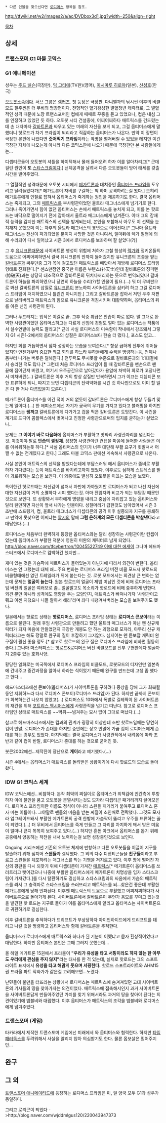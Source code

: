  * 다른 인물을 찾으신다면 [[로디머스]] 항목을 참조.

http://tfwiki.net/w2/images2/a/ac/DVDbox3d1.jpg?width=250&align=right

[[목차]]
== 상세 ==
=== [[트랜스포머 G1]] 마블 코믹스 ===

=== G1 애니메이션 ===
성우는 [[주드 넬슨]](극장판), [[딕 고티에]](TV판)(영어), [[이시마루 히로야]](일본), [[신성호]](한국)

[[오토봇]]소속이다. 서브 그룹은 [[렉커즈]]. 첫 등장은 극장판. 다니엘과의 낚시씬 이후의 비클 모드 질주씬은 더 무비의 명장면이다. 전형적인 혈기왕성한 열혈청년 캐릭터로, 그 열혈적인 성격 때문에 노장 트랜스포머인 컵에게 때때로 꾸중을 듣고 있었으나, 컵은 내심 그를 인정하고 있었던 듯 하다. 오토봇 시티 건설중에, 어찌어찌하다 매트릭스를 건드렸는데 손 대자마자 [[갈바트론]]과 싸우고 있는 미래의 자신을 보게 되고, 그걸 옵티머스에게 말했더니 핫로드가 차기 프라임이 되리라고 직감하는 옵티머스가 나온다. 만약 이 장면이 극장판 본편에 나왔다면 '''줏어먹기 프라임'''이라는 악명을 떨쳐버릴 수 있었을 테지만 이건 극장판 자체에 나오는게 아니라 다른 코믹스판에 나오기 때문에 극장판만 본 사람들에게는...

디셉티콘들이 오토봇의 셔틀을 하이잭해서 몰래 들어오려 하자 이를 알아차리고[* 근데 걸린 원인이 '''또''' [[스타스크림]]이다.] 선제공격을 날려서 다른 오토봇들이 방어 태세를 갖출 시간을 벌어주었다.

그 열혈적인 성격때문에 오토봇 시티에서 [[메가트론]]과 대치중인 [[옵티머스 프라임]]를 도우려고 달려들었다가[* 메가트론이 자비를 구걸하는 척 하며 공격하려는걸 봤다.] 오히려 메가트론에게 인질로 잡혀서 옵티머스가 죽게하는 원인을 제공하기도 한다. 결국 옵티머스는 죽게되고, 그의 [[매트릭스]]를 부사령관이었던 울트라 매그너스에게 넘기기로 한다. 그러나 죽어가면서 힘이 없던 옵티머스는 손에서 매트릭스를 놓치게 되고, 이를 본 핫로드는 바닥으로 떨어지기 전에 잡아채서 울트라 매그너스에게 넘겨준다. 이때 그의 잠재적 능력을 감지한 매트릭스의 선택을 받게되는데, 본인을 포함해서 아무도 이 선택을 눈치채지 못했으며 이는 차후의 울트라 매그너스의 봉변으로 이어진다.[* 그나마 울트라 매그너스는 전신이 파괴되었을 뿐이지 사망한 것은 아니여서, 얼마뒤에 렉가 일행에 의해 수리되어 다시 일어났고 시즌 3에서 로디머스를 보좌하며 잘 살았다(?)]

그 후 [[유니크론]]때문에 사이버트론 행성이 위험에 처하자 고철 행성의 [[렉가]]와 정키온들의 도움으로 어찌어찌하면서 결국 유니크론의 안까지 들어갔지만 유니크론의 조종을 받는 [[갈바트론]]과 싸우던중 그가 목에 걸고있던 매트릭스를 빼앗아서 개방해 로디머스 프라임 형태로 진화한다.[* 센스만점인 중국판 이름은 부텐스(补天士)인데 갈바트론의 징퍼텐(惊破天)과는 상당히 대조적으로 갈바트론의 뒤치다꺼리하는 뜻으로 번역되였다! 갈바트론이 하늘을 파괴하였으니 당연히 하늘을 수리(?)할 인물이 필요.(...) 뭐 더 무비판으로 봐선 갈바트론의 삽질로 [[유니크론]]이 분노하여 사이버트론을 삼키려 하고 그걸 로디머스 프라임이 저지하였으니 틀린건 아니지만.] 그리고 갈바트론을 잡아서 저먼 우주 저편으로 날려버리고 매트릭스의 힘으로 유니크론을 격침시키며 대활약하며, 옵티머스의 뒤를 이은 신임 사령관이 된다. 

그러나 두드러지는 업적은 이걸로 끝. 그후 작중 취급은 안습이 따로 없다. 말 그대로 완벽한 사령관이었던 옵티머스하고는 다르게 신임에 경험도 얼마 없는 로디머스는 작품에서 실수연발에 능력도 딸리고[* 근데 사실 로디머스의 미숙함이 작내에서 강조돼서 그렇지 G1 시즌1-2에서의 옵티머스의 삽질은 로디머스보다 한술 더 떴다.], 포스도 없고... 

하지만 회를 거듭하면서 점차 성장하는 모습을 보여준다.[* 항상 급하게 전투에 뛰어들었지만 언젠가부터 중요한 외교 회의를 하느라 부하들에게 수색을 명령하는등, 언제나 몸부터 나가는 버릇은 덜해진다.] 전투력도 무시못할 수준으로 갈바트론과의 1:1대결에서 승리한 적도 많다.[* 그런데 처음 로디머스 프라임이 될 때 갈바트론을 맨손으로 팬 끝에 집어던져 버렸고, 여기서 우주공간으로 날아갔다가 용암에 처박혀 회로가 고장나면서 미쳐버린(...) 갈바트론은 이후 거의 항상 삽질만 반복하면서 그가 이끄는 디셉티콘 또한 표류하게 되니, 따지고 보면 디셉티콘의 전력약화를 시킨 것 하나만으로도 이미 할 일은 다 한 거나 다름없을지 모른다.]

메가트론이 옵티머스를 이긴 적이 거의 없듯이 갈바트론은 로디머스에게 항상 두들겨 맞는게 일이다.(...) 한 에피소드에선 자기가 궁극의 무기를 가지고 있다고 블러핑을 하지만 로디머스는 '''쌩까고''' 갈바트론에게 다가가고 겁을 먹은 갈바트론은 도망간다. 이 사건을 계기로 드디어 콤플렉스에서 벗어나고 진정한 사령관으로써의 입지를 굳히는가 싶었으나..

문제는 '''그 이야기 바로 다음화'''에 옵티머스가 부활하고 앗싸리 사령관자리를 넘긴다는 것. 이것이야 말로 '''안습의 결정체'''. 성장형 사령관이란 컨셉을 마음에 들어한 사람들은 이를 아쉬워하는듯 하다.[* 사실 옵티머스의 인기가 너무 대단해 부활 요구가 빗발쳐서 어쩔 수 없는 전개였다고 한다.] 그래도 마블 코믹스 판에선 계속해서 사령관으로 나온다.

사실 본인이 매트릭스의 선택을 받았다는데에 부담스러워 해서 옵티머스가 좀비로 부활하자 기다렸다는 듯이 매트릭스를 바치려고까지 했었다. 이후로도 심하게 스트레스를 받아 괴로워하는 모습을 보인다. 이 와중에도 열심히 오토봇을 이끄는 모습을 보였다.

특이한건 핫로드때는 자신감이 넘쳐서 자만에 가까웠지만 로디머스가 되고 나선 자신에 대한 자신감이 거의 소멸하다 시피 했다는것. 아마 전임자와 비교가 되는 부담감 때문인것으로 보인다. 또 상황봐서 부하에게 명령을 내리고 중심에 자리잡고 있는 옵티머스와 달리 웬만하면 자신이 앞서 나가는 인물이다. 성질머리가 급한것도 남아있어서 시즌 3 초반에 스프링거, 컵, 울트라 매그너스가 디셉티콘의 공격 이후 실종되자 지구를 봉쇄하고 만약에 못찾으면 어쩌냐는 [[알시]]의 말에 '''그럼 은하계의 모든 디셉티콘을 박살낸다'''라고 대답한다.(...)

로디머스는 처음부터 완벽하게 등장한 옵티머스와는 달리 성장하는 사령관이란 컨셉이었는데 옵티머스가 부활한 덕분에 영원히 미완의 캐릭터로 남게 되었다. [[http://blog.naver.com/tfcybertron/10045522749 이에 대한 에세이]] 그나마 헤드마스터즈에서 로디머스로 컴백하긴 했지만...

재미 있는 것은 가슴팍에 매트릭스가 들어있는가 아닌가에 따라서 외견이 변한다. 옵티머스는 안 그랬는데 대체 왜...주요 변화는 로디머스 프라임 버전 비클 모드시 핫로드의 비클형태에선 없던 트레일러가 뒤에 붙는다는 것. 로봇 모드에서는 외견상 큰 변화는 없는데 문제는 '''얼굴이 늙는다'''. 원본 핫로드의 얼굴이 제법 미남인 것에 비해 로디머스 프라임 버전의 얼굴은 여러모로 좀...얼굴말고도 목소리가 핫로드에 비해 중후하게 변한다. 외견 뿐만 아니라 성격에도 영향을 주는 모양인지, 매트릭스가 빠져나가자 '사령관이고 뭐고 이젠 지쳤으니 니들 알아서 해라'라며 죄다 내팽겨쳐버리는 모습을 보여주기도 했다. 

일본에서는 핫로드 상태는 '''핫로디머스''', 로디머스 프라임 상태는 '''로디머스 콘보이'''라는 이름으로 불린다. 원래 후임 사령관으로 만들려고 했던 울트라 매그너스가 아닌 왠 신규캐릭터가 되자 마음에 안들었던지 극장판 개봉도 안 하는 괴행으로 모자라, 아무리 신규 캐릭터라고는 해도 정말로 완구의 질이 후잡하기 그지없다. 심지어는 왠 듣보잡 캐릭터 완구질이 훨신 좋을 정도.[* 참고로 핫로드의 완구 질은 로디머스 프라임에 비하면 월등히 좋다.] 그나마 마스터피스는 핫로드&로디머스 버전 비클모드를 전부 구현한데다 얼굴까지 2종류 있는 호화사양.

황당한 일화로는 미국쪽에서 로디머스 프라임의 비클모드, 로봇모드의 디자인만 일본측에 건네주고 중간과정을 알아서 하라는 식이었기 때문에 완구를 만드는데 고생 좀 했다고 한다...

헤드마스터즈에선 콘보이(옵티머스)가 사이버트론을 구하려다 중상을 당해 그가 회복될동안 지휘하느라 다시 로디머스 콘보이(로디머스 프라임)가 된다. 하지만 끝까지 콘보이가 회복하는건 나오지 않았고(...) 로디머스도 10화에서 폭발로 걸레짝이 된 사이버트론의 재건을 위해 [[포트리스 맥시머스]]에게 사령관직을 넘기고 떠난다. 참고로 로디머스 프라임인 상태로 매트릭스를 ~~먹튀~~넘겨주는 묘사 없이 그대로 떠났다.(...)

참고로 헤드마스터즈에서는 컵과의 관계가 굉장히 이상한데 초반 핫로드일때는 당연히 컵이 반말, 로디머스가 존대를 하지만 중반에는 상호 반말에 가끔 컵이 로디머스에게 존대를 하는 경우도 있었다. 마지막에는 결국 로디머스가 사령관직에서 내려옴에 따라 초반과 같이 컵이 반말, 로디머스가 존대를 하는 것으로 굳어진 듯.

봇콘2002에선...제작진이 장난으로 '''게이'''라고 얘기했다.(...)

시즌 4에서는 옵티머스가 매트릭스를 돌려받은 상황이기에 다시 핫로드의 모습로 돌아왔다.

=== IDW G1 코믹스 세계 ===
IDW 코믹스에선...비참하다. 본작 최악의 찌질이로 옵티머스가 죄책감에 인간측에 투항하자 이에 불만을 품고 오토봇을 분열시키는것도 모자라 디셉티콘 패거리까지 끌어모은다. 로디머스 프라임이란 이름도 정식이 아니라 스윈들 패거리가 붙여주고 로디머스 혼자 미는 이름이다. 그야말로 팬들의 미움을 받는 찌질이 소인배로 전락했다. 그것도 모자라 업그레이드돼서 부활한 메가트론의 공격 한방에 가슴팍이 뚫리고 우주를 표류하는 꼴이 되었다.(...) 더 무비에서 옵티머스를 죽게 만들고 그 자리를 차지하게 돼서 받은 미움이 얼마나 큰지 똑똑히 보여주고 있다.(...) 하지만 혼돈 아크에서 옵티머스를 돕기 위해 공중에서 양동하는 작전을 내서 노력하는걸 보면 성장중인것으로 보인다.

Ongoing 시리즈에선 기존의 오토봇 체제에 반항하고 다른 오토봇들을 이끌어 지구를 탈출하기 위해 심지어 '''스윈들'''과 결탁했다. 그 외의 다수 디셉티콘들을 '''친구들'''이라고 부르고 스윈들을 체포하려는 매그너스를 막는 기행을 저지르고 있다. 이후 땅에 떨어진 자신의 평판을 다시 되찾기 위해 디셉티콘이 가져간 [[매트릭스]][* 메가트론이 옵티머스를 쓰러트리고 뺏어갔으나 나중에 부활한 옵티머스에게 메가트론이 치명상을 입자 스타스크림이 가져갔다.]를 다시 탈환하기도 결심하고 스타스크림과의 싸움에서 가슴의 매트릭스를 쏴서 그 충격파로 스타스크림을 쓰러뜨리고 매트릭스를 되...찾은건 좋은데 부활한 메가트론에게 당해 반파된다. 이후엔 매트릭스의 도움으로 부활했고 어찌저찌하다가 사이버트론으로 돌아가게 된다. 사이버트론에서 갈바트론이 무언가 음모를 꾸미고 있는것을 발견한 핫 로드는 지구로 돌아가 이를 옵티머스에게 알리고 옵티머스는 사이버트론으로 귀환하기로 결심한다.  

이후 갈바트론을 추적하다가 드리프트가 부상당하자 아이언하이드에게 드리프트를 데리고 나갈 것을 명령하고 옵티머스와 함께 갈바트론을 추적한다.

옵티머스가 로디머스에게 매트릭스와 하나가 된 기분이 어땠냐고 묻자 환상적이었다고 대답한다. 하지만 옵티머스 본인은 그때 그러지 못했는데...

올 헤일 메가트론 15권에서 프라울이 '''"우리가 유성을 타고 서핑이라도 하지 않는 한 아무도 우리에게 관심을 주지 않지"'''라는 대사를 한 적 있는데, 실제로 핫로드는 그의 스포트라이트 표지에서 '''유성을 타고 해맑게 웃으며 서핑한다.''' 핫로드 스포트라이트와 AHM15권 프라울 파트 작화가가 같은걸 고려해보면...노렸다.

난민들이 불만을 터뜨리는 상황에서 로디머스는 매트릭스에 숨겨져있던 고대 사이버트론의 기사들의 땅을 찾아가자는 의견이었다. 매트릭스에 접촉해서인지 과거 사이버트론을 사이버트론답게 만들어주었던 가치를 찾기 위해서라도 과거의 땅을 찾아야 된다는 의견이었기에 범블비와 대립했다. 이후 옵티머스가 매트릭스의 조각을 범블비와 로디머스에게 넘겨주었다.  

=== 트랜스포머 (게임) ===
타카라에서 제작한 트랜스포머 게임에선 미래에서 와 옵티머스와 협력한다. 하지만 [[타임 패러독스]]를 두려워해서 사실을 알리지 않아 의심받기도 한다. 물론 옵보살은 믿어주지만...

== 완구 ==

== 그 외 ==
[[트랜스포머 애니메이티드]]에 등장하는 로디머스 프라임은 미, 일 양국 모두 G1과 성우가 동일하다.


그리고 로리콘이 되었다 ->http://blog.naver.com/wjddmlgus120/220043947373
